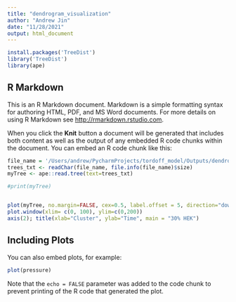 ```yaml
---
title: "dendrogram_visualization"
author: "Andrew Jin"
date: "11/28/2021"
output: html_document
---
```



```r

install.packages('TreeDist')
library('TreeDist')
library(ape)
```

## R Markdown

This is an R Markdown document. Markdown is a simple formatting syntax for authoring HTML, PDF, and MS Word documents. For more details on using R Markdown see <http://rmarkdown.rstudio.com>.

When you click the **Knit** button a document will be generated that includes both content as well as the output of any embedded R code chunks within the document. You can embed an R code chunk like this:

```r
file_name = '/Users/andrew/PycharmProjects/tordoff_model/Outputs/dendrogram_test2_clusterthresh3/dendrogram_clusters_0.txt'
trees_txt <- readChar(file_name, file.info(file_name)$size)
myTree <- ape::read.tree(text=trees_txt)

#print(myTree)


plot(myTree, no.margin=FALSE, cex=0.5, label.offset = 5, direction="downwards", show.tip.label = FALSE, align.tip.label=TRUE)
plot.window(xlim= c(0, 100), ylim=c(0,200))
axis(2); title(xlab="Cluster", ylab="Time", main = "30% HEK")
```

## Including Plots

You can also embed plots, for example:

```r
plot(pressure)
```

Note that the `echo = FALSE` parameter was added to the code chunk to prevent printing of the R code that generated the plot.
